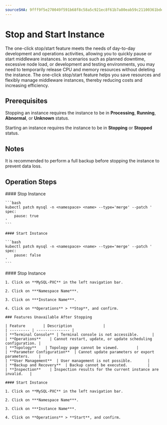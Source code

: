 ```yaml
---
sourceSHA: 9fff9f5e270049f591b68f8c58a5c921ec8f61b7a80eab59c21100361bde24a3
---
```


# Stop and Start Instance


The one-click stop/start feature meets the needs of day-to-day development and operations activities, allowing you to quickly pause or start middleware instances. In scenarios such as planned downtime, excessive node load, or development and testing environments, you may need to temporarily release CPU and memory resources without deleting the instance. The one-click stop/start feature helps you save resources and flexibly manage middleware instances, thereby reducing costs and increasing efficiency.

## Prerequisites

Stopping an instance requires the instance to be in **Processing**, **Running**, **Abnormal**, or **Unknown** status.

Starting an instance requires the instance to be in **Stopping** or **Stopped** status.

## Notes

It is recommended to perform a full backup before stopping the instance to prevent data loss.

## Operation Steps

<Tabs>
  <Tab label="CLI">
    #### Stop Instance

    ```bash
    kubectl patch mysql -n <namespace> <name> --type='merge' --patch '
    spec:
        pause: true
    '
    ```

    #### Start Instance

    ```bash
    kubectl patch mysql -n <namespace> <name> --type='merge' --patch '
    spec:
        pause: false
    '
    ```
  </Tab>

  <Tab label="Web Console">
    #### Stop Instance

    1. Click on **MySQL-PXC** in the left navigation bar.

    2. Click on ***Namespace Name***.

    3. Click on ***Instance Name***.

    4. Click on **Operations** > **Stop**, and confirm.

    ### Features Unavailable After Stopping

    | Feature        | Description              |
    | --------- | --------------- |
    | **Terminal Console** | Terminal console is not accessible.      |
    | **Operations**    | Cannot restart, update, or update scheduling configuration. |
    | **Topology**    | Topology page cannot be viewed.        |
    | **Parameter Configuration**  | Cannot update parameters or export parameters.    |
    | **User Management**  | User management is not possible.       |
    | **Backup and Recovery**  | Backup cannot be executed.         |
    | **Inspection**    | Inspection results for the current instance are invalid.   |

    #### Start Instance

    1. Click on **MySQL-PXC** in the left navigation bar.

    2. Click on ***Namespace Name***.

    3. Click on ***Instance Name***.

    4. Click on **Operations** > **Start**, and confirm.
  </Tab>
</Tabs>
